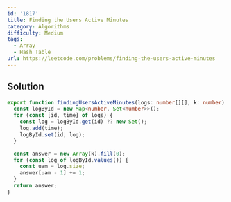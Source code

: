 ```yaml
---
id: '1817'
title: Finding the Users Active Minutes
category: Algorithms
difficulty: Medium
tags:
  - Array
  - Hash Table
url: https://leetcode.com/problems/finding-the-users-active-minutes
---
```


## Solution

```typescript showLineNumbers
export function findingUsersActiveMinutes(logs: number[][], k: number): number[] {
  const logById = new Map<number, Set<number>>();
  for (const [id, time] of logs) {
    const log = logById.get(id) ?? new Set();
    log.add(time);
    logById.set(id, log);
  }

  const answer = new Array(k).fill(0);
  for (const log of logById.values()) {
    const uam = log.size;
    answer[uam - 1] += 1;
  }
  return answer;
}
```
